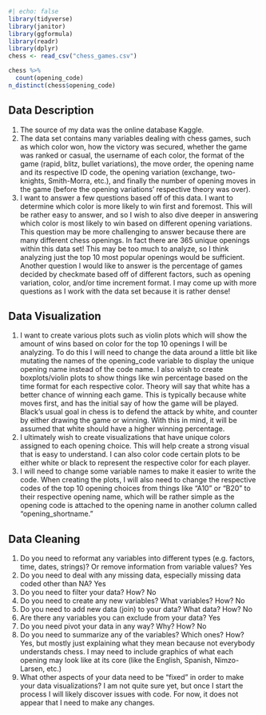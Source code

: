 ```r
#| echo: false
library(tidyverse)
library(janitor)
library(ggformula)
library(readr)
library(dplyr)
chess <- read_csv("chess_games.csv")
```
```r
chess %>%
  count(opening_code)
n_distinct(chess$opening_code)
```

## Data Description

1. The source of my data was the online database Kaggle.
2. The data set contains many variables dealing with chess games, such as which color won, how the victory was secured, whether the game was ranked or casual, the username of each color, the format of the game (rapid, blitz, bullet variations), the move order, the opening name and its respective ID code, the opening variation (exchange, two-knights, Smith-Morra, etc.), and finally the number of opening moves in the game (before the opening variations' respective theory was over).
3. I want to answer a few questions based off of this data. I want to determine which color is more likely to win first and foremost. This will be rather easy to answer, and so I wish to also dive deeper in answering which color is most likely to win based on different opening variations. This question may be more challenging to answer because there are many different chess openings. In fact there are 365 unique openings within this data set! This may be too much to analyze, so I think analyzing just the top 10 most popular openings would be sufficient. Another question I would like to answer is the percentage of games decided by checkmate based off of different factors, such as opening variation, color, and/or time increment format. I may come up with more questions as I work with the data set because it is rather dense!

## Data Visualization
1. I want to create various plots such as violin plots which will show the amount of wins based on color for the top 10 openings I will be analyzing. To do this I will need to change the data around a little bit like mutating the names of the opening_code variable to display the unique opening name instead of the code name. I also wish to create boxplots/violin plots to show things like win percentage based on the time format for each respective color. Theory will say that white has a better chance of winning each game. This is typically because white moves first, and has the initial say of how the game will be played. Black's usual goal in chess is to defend the attack by white, and counter by either drawing the game or winning. With this in mind, it will be assumed that white should have a higher winning percentage.
2. I ultimately wish to create visualizations that have unique colors assigned to each opening choice. This will help create a strong visual that is easy to understand. I can also color code certain plots to be either white or black to represent the respective color for each player.
3. I will need to change some variable names to make it easier to write the code. When creating the plots, I will also need to change the respective codes of the top 10 opening choices from things like "A10" or "B20" to their respective opening name, which will be rather simple as the opening code is attached to the opening name in another column called "opening_shortname."

## Data Cleaning

1. Do you need to reformat any variables into different types (e.g. factors, time, dates, strings)? Or remove information from variable values?
Yes
2. Do you need to deal with any missing data, especially missing data coded other than NA?
Yes
3. Do you need to filter your data? How?
No
4. Do you need to create any new variables? What variables? How?
No
5. Do you need to add new data (join) to your data? What data? How?
No
6. Are there any variables you can exclude from your data?
Yes
7. Do you need pivot your data in any way? Why? How?
No
8. Do you need to summarize any of the variables? Which ones? How?
Yes, but mostly just explaining what they mean because not everybody understands chess. I may need to include graphics of what each opening may look like at its core (like the English, Spanish, Nimzo-Larsen, etc.)
9. What other aspects of your data need to be “fixed” in order to make your data visualizations?
I am not quite sure yet, but once I start the process I will likely discover issues with code. For now, it does not appear that I need to make any changes.

